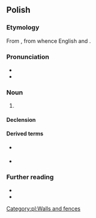 {{also|ścianą}}
==Polish==
{{wp|lang=pl}}

===Etymology===
From {{inh|pl|sla-pro|*stěna}}, from {{der|pl|ine-pro| *steyh₂-}} whence English {{m|en|stone}} and {{m|en|stain}}.

===Pronunciation===
* {{pl-IPA}}
* {{audio|pl|Pl-ściana.ogg|audio}}

===Noun===
{{pl-noun|f}}

# {{l|en|wall}}

====Declension====
{{pl-decl-noun-f|ścia|n}}

====Derived terms====
* {{q|adjective}} {{l|pl|ścienny}}
* {{q|noun}} {{l|pl|równoległościan}}

===Further reading===
* {{R:pl:WSJP}}
* {{R:PWN}}

[[Category:pl:Walls and fences]]